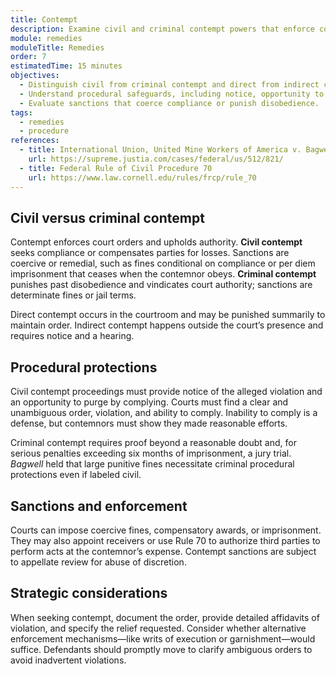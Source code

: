```yaml
---
title: Contempt
description: Examine civil and criminal contempt powers that enforce court orders and protect judicial authority.
module: remedies
moduleTitle: Remedies
order: 7
estimatedTime: 15 minutes
objectives:
  - Distinguish civil from criminal contempt and direct from indirect contempt.
  - Understand procedural safeguards, including notice, opportunity to be heard, and jury rights.
  - Evaluate sanctions that coerce compliance or punish disobedience.
tags:
  - remedies
  - procedure
references:
  - title: International Union, United Mine Workers of America v. Bagwell, 512 U.S. 821 (1994)
    url: https://supreme.justia.com/cases/federal/us/512/821/
  - title: Federal Rule of Civil Procedure 70
    url: https://www.law.cornell.edu/rules/frcp/rule_70
---
```

## Civil versus criminal contempt

Contempt enforces court orders and upholds authority. **Civil contempt** seeks compliance or compensates parties for losses. Sanctions are coercive or remedial, such as fines conditional on compliance or per diem imprisonment that ceases when the contemnor obeys. **Criminal contempt** punishes past disobedience and vindicates court authority; sanctions are determinate fines or jail terms.

Direct contempt occurs in the courtroom and may be punished summarily to maintain order. Indirect contempt happens outside the court’s presence and requires notice and a hearing.

## Procedural protections

Civil contempt proceedings must provide notice of the alleged violation and an opportunity to purge by complying. Courts must find a clear and unambiguous order, violation, and ability to comply. Inability to comply is a defense, but contemnors must show they made reasonable efforts.

Criminal contempt requires proof beyond a reasonable doubt and, for serious penalties exceeding six months of imprisonment, a jury trial. *Bagwell* held that large punitive fines necessitate criminal procedural protections even if labeled civil.

## Sanctions and enforcement

Courts can impose coercive fines, compensatory awards, or imprisonment. They may also appoint receivers or use Rule 70 to authorize third parties to perform acts at the contemnor’s expense. Contempt sanctions are subject to appellate review for abuse of discretion.

## Strategic considerations

When seeking contempt, document the order, provide detailed affidavits of violation, and specify the relief requested. Consider whether alternative enforcement mechanisms—like writs of execution or garnishment—would suffice. Defendants should promptly move to clarify ambiguous orders to avoid inadvertent violations.
